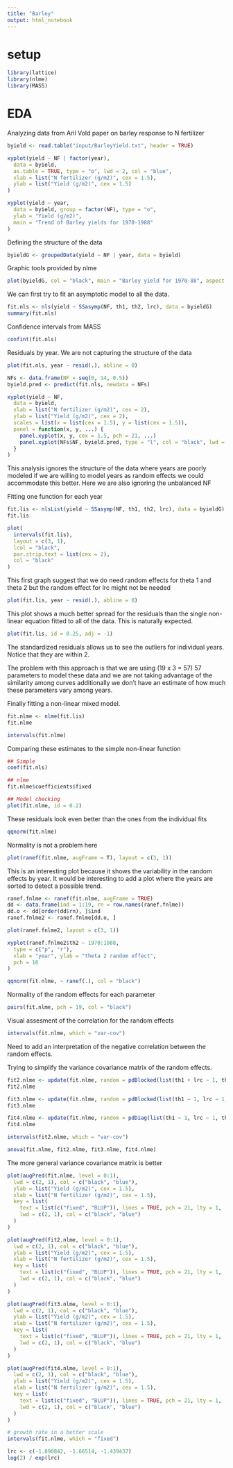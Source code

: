 ```yaml
---
title: "Barley"
output: html_notebook
---
```


# setup

```r
library(lattice)
library(nlme)
library(MASS)
```

# EDA

Analyzing data from Aril Vold paper on barley response to N fertilizer

```r
byield <- read.table("input/BarleyYield.txt", header = TRUE)
```

```r
xyplot(yield ~ NF | factor(year),
  data = byield,
  as.table = TRUE, type = "o", lwd = 2, col = "blue",
  xlab = list("N fertilizer (g/m2)", cex = 1.5),
  ylab = list("Yield (g/m2)", cex = 1.5)
)
```

```r
xyplot(yield ~ year,
  data = byield, group = factor(NF), type = "o",
  ylab = "Yield (g/m2)",
  main = "Trend of Barley yields for 1970-1988"
)
```

Defining the structure of the data

```r
byieldG <- groupedData(yield ~ NF | year, data = byield)
```

Graphic tools provided by nlme

```r
plot(byieldG, col = "black", main = "Barley yield for 1970-88", aspect = 0.8)
```

We can first try to fit an asymptotic model to all the data.

```r
fit.nls <- nls(yield ~ SSasymp(NF, th1, th2, lrc), data = byieldG)
summary(fit.nls)
```

Confidence intervals from MASS

```r
confint(fit.nls)
```

Residuals by year. We are not capturing the structure of the data

```r
plot(fit.nls, year ~ resid(.), abline = 0)
```

```r
NFs <- data.frame(NF = seq(0, 14, 0.5))
byield.pred <- predict(fit.nls, newdata = NFs)
```

```r
xyplot(yield ~ NF,
  data = byield,
  xlab = list("N fertilizer (g/m2)", cex = 2),
  ylab = list("Yield (g/m2)", cex = 2),
  scales = list(x = list(cex = 1.5), y = list(cex = 1.5)),
  panel = function(x, y, ...) {
    panel.xyplot(x, y, cex = 1.5, pch = 21, ...)
    panel.xyplot(NFs$NF, byield.pred, type = "l", col = "black", lwd = 2, ...)
  }
)
```

This analysis ignores the structure of the data where years are poorly modeled if we are willing to model years as random effects we could accommodate this better. Here we are also ignoring the unbalanced NF

Fitting one function for each year

```r
fit.lis <- nlsList(yield ~ SSasymp(NF, th1, th2, lrc), data = byieldG)
fit.lis
```

```r
plot(
  intervals(fit.lis),
  layout = c(3, 1),
  lcol = "black",
  par.strip.text = list(cex = 2),
  col = "black"
)
```

This first graph suggest that we do need random effects for theta 1 and theta 2 but the random effect for lrc might not be needed

```r
plot(fit.lis, year ~ resid(.), abline = 0)
```

This plot shows a much better spread for the residuals than the single non-linear equation fitted to all of the data. This is naturally expected.

```r
plot(fit.lis, id = 0.25, adj = -1)
```

The standardized residuals allows us to see the outliers for individual years. Notice that they are within 2.

The problem with this approach is that we are using (19 x 3 = 57) 57 parameters to model these data and we are not taking advantage of the similarity among curves additionally we don't have an estimate of how much these parameters vary among years.

Finally fitting a non-linear mixed model.

```r
fit.nlme <- nlme(fit.lis)
fit.nlme
```

```r
intervals(fit.nlme)
```

Comparing these estimates to the simple non-linear function

```r
## Simple
coef(fit.nls)
```

```r
## nlme
fit.nlme$coefficients$fixed
```

```r
## Model checking
plot(fit.nlme, id = 0.2)
```

These residuals look even better than the ones from the individual fits

```r
qqnorm(fit.nlme)
```

Normality is not a problem here

```r
plot(ranef(fit.nlme, augFrame = T), layout = c(3, 1))
```

This is an interesting plot because it shows the variability in the random effects by year. It would be interesting to add a plot where the years are sorted to detect a possible trend.

```r
ranef.fnlme <- ranef(fit.nlme, augFrame = TRUE)
dd <- data.frame(ind = 1:19, rn = row.names(ranef.fnlme))
dd.o <- dd[order(dd$rn), ]$ind
ranef.fnlme2 <- ranef.fnlme[dd.o, ]

plot(ranef.fnlme2, layout = c(3, 1))
```

```r
xyplot(ranef.fnlme2$th2 ~ 1970:1988,
  type = c("p", "r"),
  xlab = "year", ylab = "theta 2 random effect",
  pch = 16
)
```

```r
qqnorm(fit.nlme, ~ ranef(.), col = "black")
```

Normality of the random effects for each parameter

```r
pairs(fit.nlme, pch = 19, col = "black")
```

Visual assesment of the correlation for the random effects

```r
intervals(fit.nlme, which = "var-cov")
```

Need to add an interpretation of the negative correlation between the random effects.

Trying to simplify the variance covariance matrix of the random effects.

```r
fit2.nlme <- update(fit.nlme, random = pdBlocked(list(th1 + lrc ~ 1, th2 ~ 1)))
fit2.nlme
```

```r
fit3.nlme <- update(fit.nlme, random = pdBlocked(list(th1 ~ 1, lrc ~ 1, th2 ~ 1)))
fit3.nlme
```

```r
fit4.nlme <- update(fit.nlme, random = pdDiag(list(th1 ~ 1, lrc ~ 1, th2 ~ 1)))
fit4.nlme
```

```r
intervals(fit2.nlme, which = "var-cov")
```

```r
anova(fit.nlme, fit2.nlme, fit3.nlme, fit4.nlme)
```

The more general variance covariance matrix is better

```r
plot(augPred(fit.nlme, level = 0:1),
  lwd = c(2, 1), col = c("black", "blue"),
  ylab = list("Yield (g/m2)", cex = 1.5),
  xlab = list("N fertilizer (g/m2)", cex = 1.5),
  key = list(
    text = list(c("fixed", "BLUP")), lines = TRUE, pch = 21, lty = 1,
    lwd = c(2, 1), col = c("black", "blue")
  )
)

plot(augPred(fit2.nlme, level = 0:1),
  lwd = c(2, 1), col = c("black", "blue"),
  ylab = list("Yield (g/m2)", cex = 1.5),
  xlab = list("N fertilizer (g/m2)", cex = 1.5),
  key = list(
    text = list(c("fixed", "BLUP")), lines = TRUE, pch = 21, lty = 1,
    lwd = c(2, 1), col = c("black", "blue")
  )
)

plot(augPred(fit3.nlme, level = 0:1),
  lwd = c(2, 1), col = c("black", "blue"),
  ylab = list("Yield (g/m2)", cex = 1.5),
  xlab = list("N fertilizer (g/m2)", cex = 1.5),
  key = list(
    text = list(c("fixed", "BLUP")), lines = TRUE, pch = 21, lty = 1,
    lwd = c(2, 1), col = c("black", "blue")
  )
)

plot(augPred(fit4.nlme, level = 0:1),
  lwd = c(2, 1), col = c("black", "blue"),
  ylab = list("Yield (g/m2)", cex = 1.5),
  xlab = list("N fertilizer (g/m2)", cex = 1.5),
  key = list(
    text = list(c("fixed", "BLUP")), lines = TRUE, pch = 21, lty = 1,
    lwd = c(2, 1), col = c("black", "blue")
  )
)
```

```r
# growth rate in a better scale
intervals(fit.nlme, which = "fixed")
```

```r
lrc <- c(-1.890842, -1.66514, -1.439437)
log(2) / exp(lrc)
```
